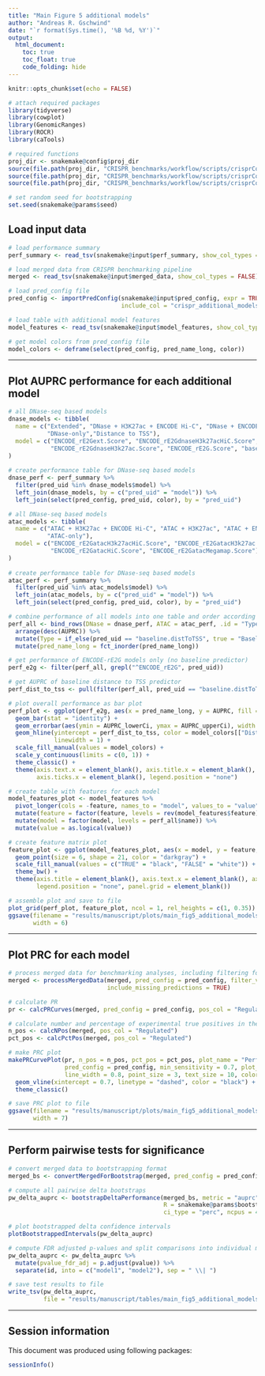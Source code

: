 ```yaml
---
title: "Main Figure 5 additional models"
author: "Andreas R. Gschwind"
date: "`r format(Sys.time(), '%B %d, %Y')`"
output: 
  html_document:
    toc: true
    toc_float: true
    code_folding: hide
---
```


```r
knitr::opts_chunk$set(echo = FALSE)
```

```r
# attach required packages
library(tidyverse)
library(cowplot)
library(GenomicRanges)
library(ROCR)
library(caTools)

# required functions
proj_dir <- snakemake@config$proj_dir
source(file.path(proj_dir, "CRISPR_benchmarks/workflow/scripts/crisprComparisonLoadInputData.R"))
source(file.path(proj_dir, "CRISPR_benchmarks/workflow/scripts/crisprComparisonPlotFunctions.R"))
source(file.path(proj_dir, "CRISPR_benchmarks/workflow/scripts/crisprComparisonBootstrapFunctions.R"))
```

```r
# set random seed for bootstrapping
set.seed(snakemake@params$seed)
```

## Load input data
```r
# load performance summary
perf_summary <- read_tsv(snakemake@input$perf_summary, show_col_types = FALSE)

# load merged data from CRISPR benchmarking pipeline
merged <- read_tsv(snakemake@input$merged_data, show_col_types = FALSE)

# load pred_config file
pred_config <- importPredConfig(snakemake@input$pred_config, expr = TRUE,
                                include_col = "crispr_additional_models_figure")

# load table with additional model features
model_features <- read_tsv(snakemake@input$model_features, show_col_types = FALSE)

# get model colors from pred_config file
model_colors <- deframe(select(pred_config, pred_name_long, color))
```

***

## Plot AUPRC performance for each additional model
```r
# all DNase-seq based models
dnase_models <- tibble(
  name = c("Extended", "DNase + H3K27ac + ENCODE Hi-C", "DNase + ENCODE Hi-C", "DNase + H3K27ac",
           "DNase-only","Distance to TSS"),
  model = c("ENCODE_rE2Gext.Score", "ENCODE_rE2GdnaseH3k27acHiC.Score", "ENCODE_rE2GdnaseHiC.Score",
            "ENCODE_rE2GdnaseH3k27ac.Score", "ENCODE_rE2G.Score", "baseline.distToTSS")
)
  
# create performance table for DNase-seq based models
dnase_perf <- perf_summary %>% 
  filter(pred_uid %in% dnase_models$model) %>% 
  left_join(dnase_models, by = c("pred_uid" = "model")) %>% 
  left_join(select(pred_config, pred_uid, color), by = "pred_uid") 
```

```r
# all DNase-seq based models
atac_models <- tibble(
  name = c("ATAC + H3K27ac + ENCODE Hi-C", "ATAC + H3K27ac", "ATAC + ENCODE Hi-C",
           "ATAC-only"),
  model = c("ENCODE_rE2GatacH3k27acHiC.Score", "ENCODE_rE2GatacH3k27ac.Score",
            "ENCODE_rE2GatacHiC.Score", "ENCODE_rE2GatacMegamap.Score")
)
  
# create performance table for DNase-seq based models
atac_perf <- perf_summary %>% 
  filter(pred_uid %in% atac_models$model) %>% 
  left_join(atac_models, by = c("pred_uid" = "model")) %>% 
  left_join(select(pred_config, pred_uid, color), by = "pred_uid") 
```

```r
# combine performance of all models into one table and order according to overall performance
perf_all <- bind_rows(DNase = dnase_perf, ATAC = atac_perf, .id = "Type") %>% 
  arrange(desc(AUPRC)) %>% 
  mutate(Type = if_else(pred_uid == "baseline.distToTSS", true = "Baseline", false = Type)) %>% 
  mutate(pred_name_long = fct_inorder(pred_name_long))

# get performance of ENCODE-rE2G models only (no baseline predictor)
perf_e2g <- filter(perf_all, grepl("^ENCODE_rE2G", pred_uid))

# get AUPRC of baseline distance to TSS predictor
perf_dist_to_tss <- pull(filter(perf_all, pred_uid == "baseline.distToTSS"), "AUPRC")
```

```r
# plot overall performance as bar plot
perf_plot <- ggplot(perf_e2g, aes(x = pred_name_long, y = AUPRC, fill = pred_name_long)) +
  geom_bar(stat = "identity") + 
  geom_errorbar(aes(ymin = AUPRC_lowerCi, ymax = AUPRC_upperCi), width = 0.4, color = "black") +
  geom_hline(yintercept = perf_dist_to_tss, color = model_colors[["Distance to TSS"]],
             linewidth = 1) +
  scale_fill_manual(values = model_colors) +
  scale_y_continuous(limits = c(0, 1)) +
  theme_classic() +
  theme(axis.text.x = element_blank(), axis.title.x = element_blank(),
        axis.ticks.x = element_blank(), legend.position = "none")

# create table with features for each model
model_features_plot <- model_features %>%
  pivot_longer(cols = -feature, names_to = "model", values_to = "value") %>% 
  mutate(feature = factor(feature, levels = rev(model_features$feature))) %>% 
  mutate(model = factor(model, levels = perf_all$name)) %>% 
  mutate(value = as.logical(value))

# create feature matrix plot
feature_plot <- ggplot(model_features_plot, aes(x = model, y = feature, fill = value)) +
  geom_point(size = 6, shape = 21, color = "darkgray") +
  scale_fill_manual(values = c("TRUE" = "black", "FALSE" = "white")) +
  theme_bw() +
  theme(axis.title = element_blank(), axis.text.x = element_blank(), axis.ticks.x = element_blank(),
        legend.position = "none", panel.grid = element_blank())
```

```r
# assemble plot and save to file
plot_grid(perf_plot, feature_plot, ncol = 1, rel_heights = c(1, 0.35))
ggsave(filename = "results/manuscript/plots/main_fig5_additional_models_bar.pdf", height = 6,
       width = 6)
```

***

## Plot PRC for each model
```r
# process merged data for benchmarking analyses, including filtering for ValidConnection == TRUE
merged <- processMergedData(merged, pred_config = pred_config, filter_valid_connections = TRUE,
                            include_missing_predictions = TRUE)

# calculate PR
pr <- calcPRCurves(merged, pred_config = pred_config, pos_col = "Regulated")

# calculate number and percentage of experimental true positives in the experimental dataset
n_pos <- calcNPos(merged, pos_col = "Regulated")
pct_pos <- calcPctPos(merged, pos_col = "Regulated")

# make PRC plot
makePRCurvePlot(pr, n_pos = n_pos, pct_pos = pct_pos, plot_name = "Performance additional models",
                pred_config = pred_config, min_sensitivity = 0.7, plot_thresholds = FALSE,
                line_width = 0.8, point_size = 3, text_size = 10, colors = model_colors) +
  geom_vline(xintercept = 0.7, linetype = "dashed", color = "black") +
  theme_classic()

# save PRC plot to file
ggsave(filename = "results/manuscript/plots/main_fig5_additional_models_prc.pdf", height = 3.5,
       width = 7)
```

***

## Perform pairwise tests for significance

```r
# convert merged data to bootstrapping format
merged_bs <- convertMergedForBootstrap(merged, pred_config = pred_config)

# compute all pairwise delta bootstraps
pw_delta_auprc <- bootstrapDeltaPerformance(merged_bs, metric = "auprc", conf = 0.95,
                                            R = snakemake@params$bootstrap_iterations,
                                            ci_type = "perc", ncpus = 4)

# plot bootstrapped delta confidence intervals
plotBootstrappedIntervals(pw_delta_auprc)

# compute FDR adjusted p-values and split comparisons into individual models
pw_delta_auprc <- pw_delta_auprc %>% 
  mutate(pvalue_fdr_adj = p.adjust(pvalue)) %>%
  separate(id, into = c("model1", "model2"), sep = " \\| ")

# save test results to file
write_tsv(pw_delta_auprc,
          file = "results/manuscript/tables/main_fig5_additional_models_pairwise_auprc_comparisons.tsv")
```

***

## Session information
This document was produced using following packages:
```r
sessionInfo()
```

